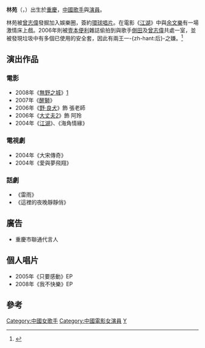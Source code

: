 {{distinguish|林琬}}
'''林苑'''（'''{{lang|en|Gia Lin}}'''，{{bd|1982年|3月7日|catIdx=L林}}）出生於[[重慶|重慶]]，[[中國|中國]][[歌手|歌手]]與[[演員|演員]]。

林苑被[[曾志偉|曾志偉]]發掘加入娛樂圈，簽約[[環球唱片|環球唱片]]。在電影《[[江湖|江湖]]》中與[[余文樂|余文樂]]有一場激情床上戲。2006年則被[[壹本便利|壹本便利]]雜誌偷拍到與歌手[[側田|側田]]及[[曾志偉|曾志偉]]共處一室，並被發現垃圾中有多個已使用的安全套，因此有兩王一-{zh-hant:后}-之嫌。<ref>{{cite news|publisher=東方日報|url=http://orientaldaily.on.cc/archive/20060125/ent/ent_a01cnt.html|title=側田林苑惹緋聞　揚言問心無愧|date=2006-01-25|accessdate=2021-08-18|archive-date=2021-08-18|archive-url=https://web.archive.org/web/20210818065105/http://orientaldaily.on.cc/archive/20060125/ent/ent_a01cnt.html|dead-url=no}}</ref>

==演出作品==
===電影===
*2008年《[[無野之城|無野之城]]》[https://web.archive.org/web/20181209130120/http://www.citywithoutbaseball.com/]
*2007年《[[醒獅_(電影)|醒獅]]》
*2006年《[[野·良犬|野·良犬]]》飾 張老師
*2006年《[[大丈夫2|大丈夫2]]》飾 阿玲
*2004年《[[江湖_(電影)|江湖]]》、《海角情緣》

===電視劇===
*2004年《大宋傳奇》
*2004年《愛與夢飛翔》

===話劇===
*《雷雨》
*《這裡的夜晚靜靜俏》

==廣告==
*重慶市聯通代言人

==個人唱片==
*2005年《只要感動》EP
*2008年《我不快樂》EP

==參考==
{{reflist}}

[[Category:中國女歌手|Category:中國女歌手]]
[[Category:中國電影女演員|Category:中國電影女演員]]
[[Category:林姓|Y]]